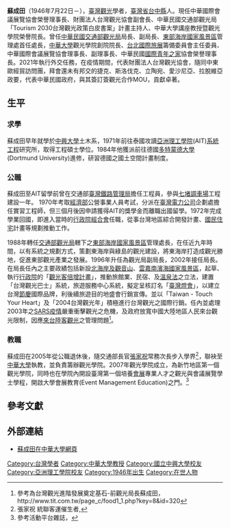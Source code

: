 {{Infobox_officeholder
| name = 蘇成田
| image name =Cherng Tyan Su.JPG
| width =200px
| now = <!--臺灣觀光學者-->
| order1          = {{ROC}}第7任[[交通部觀光局|交通部觀光局]]局长
| term_start1     = 2002年9月16日
| term_end1       = 2005年4月24日
| predecessor1    = 张学劳
| successor1      = 许文圣
| 1blankname1 = [[中華民國交通部部長|交通部部长]]
| 1namedata1 = [[林陵三|林陵三]]
| period = 
| Sex = 男 
| Native place = 
| date of birth =1946年7月22日
| place of birth = 
| educate = 
*[[國立中興大學|國立中興大學]]土木工程系畢業
*[[亞洲理工學院|亞洲理工學院]][[系統工程|系統工程]]碩士 
*德國多特蒙德大學空間規劃研究所進修<br><span style="color: blue;">(1984年)</span>
| past = 
國內：
*[[行政院經濟建設委員會|行政院經濟建設委員會]]技正<br><span style="color: blue;">(1973-1988) </span>
*[[交通部觀光局|交通部觀光局]][[東部海岸國家風景區|東部海岸國家風景區]]管理處處長<br><span style="color: blue;">(1988/6～1996/4) </span>
*交通部觀光局副局長<br><span style="color: blue;">(1996/4～2002/8)</span>
*交通部觀光局局長<br><span style="color: blue;">(2002/8～2005/4) </span>
*[[中華大學|中華大學]]餐旅系專技級教授<br><span style="color: blue;">(2005/8~2007/7)</span>
*中華大學觀光學院院長
*中華民國國際青年之家協會榮譽理事長
}}
'''蘇成田'''（1946年7月22日－），[[臺灣|臺灣]][[觀光|觀光]]學者，[[臺灣省|臺灣省]][[台中縣|台中縣]]人。現任中華國際會議展覽協會榮譽理事長、財團法人台灣觀光協會副會長、中華民國交通部觀光局「Tourism 2030台灣觀光政策白皮書案」計畫主持人、中華大學講座教授暨觀光學院榮譽院長。曾任[[中華民國交通部|中華民國交通部]][[交通部觀光局|觀光局]]局長、副局長、[[東部海岸國家風景區|東部海岸國家風景區]]管理處首任處長，[[中華大學|中華大學]]觀光學院創院院長、[[台北國際旅展|台北國際旅展]]籌備委員會主任委員、中華國際會議展覽協會理事長、副理事長、中華民國[[國際青年旅舍聯盟|國際青年之家]]協會榮譽理事長。2021年執行外交任務，在疫情期間，代表財團法人台灣觀光協會，隨同中東歐經貿訪問團，拜會還未有邦交的捷克、斯洛伐克、立陶宛、愛沙尼亞、拉脫維亞政要，代表中華民國政府，與其簽訂簽觀光合作MOU，貢獻卓著。

==生平==
===求學===
蘇成田早年就學於[[國立中興大學|中興大學]]土木系，1971年前往泰國攻讀[[亞洲理工學院|亞洲理工學院]](AIT)[[系統工程|系統工程]]研究所，取得工程碩士學位。1984年他獲派前往德國[[多特蒙德大學|多特蒙德大學]](Dortmund University)進修，研習德國之國土空間計畫制度。

===公職===
蘇成田至AIT留學前曾在交通部[[臺灣鐵路管理局|臺灣鐵路管理局]]擔任工程員，參與[[七堵調車場|七堵調車場]]工程建設一年。
1970年考取[[中華民國經濟部|經濟部]]公營事業人員考試，分派在[[臺灣電力公司|臺灣電力公司]]企劃處擔任實習工程師，但三個月後因申請獲得AIT的獎學金而離職出國留學。1972年完成學業回國，即進入當時的[[行政院經濟建設委員會|行政院經合會]]任職，從事台灣地區綜合開發計畫、[[國民住宅|國民住宅]]計畫等規劃推動工作。

1988年轉任[[交通部觀光局|交通部觀光局]]轄下之[[東部海岸國家風景區|東部海岸國家風景區]]管理處長，在任近九年時間，以有系統之規劃方式，策劃東海岸與綠島的觀光建設，將東海岸打造成觀光勝地，促進東部觀光產業之發展。1996年升任為觀光局副局長，2002年接任局長。在局長任內之主要政績包括新設[[北海岸及觀音山國家風景區|北海岸及觀音山]]、[[雲嘉南濱海國家風景區|雲嘉南濱海國家風景區]]，起草、執行[[行政院|行政院]]的「[[觀光客倍增計畫|觀光客倍增計畫]]」，推動旅館業、民宿、及[[台灣溫泉|溫泉法]]之立法，建置「台灣觀光巴士」系統，旅遊服務中心系統，擬定呈核訂名「[[臺灣燈會|臺灣燈會]]」，以建立台灣[[節慶|節慶]]國際品牌，利後續旅遊目的地盛會行銷宣傳。並以「Taiwan - Touch Your Heart」及「2004台灣觀光年」積極進行台灣觀光之國際行銷。任內並處理2003年之[[SARS事件#.E8.87.BA.E7.81.A3|SARS疫情]]嚴重衝擊觀光之危機，及政府放寬中國大陸地區人民來台觀光限制，因應[[大陸居民赴台灣旅遊|來台陸客觀光]]之管理問題<ref>參考為台灣觀光進階發展奠定基石-前觀光局長蘇成田，http://www.tit.com.tw/page_c/food1_1.php?key=8&id=320{{Dead link|date=2018年6月 |bot=InternetArchiveBot |fix-attempted=no }}</ref>。

===教職===
蘇成田在2005年從公職退休後，隨交通部長官[[張家祝|張家祝]]常務次長步入學界<ref>張家祝 統聯客運催生者,{{cite web |url=http://www.pac.nctu.edu.tw/Report/report_more.php?id=6088 |title=存档副本 |accessdate=2015年8月15日 |deadurl=yes |archiveurl=https://web.archive.org/web/20150924063150/http://www.pac.nctu.edu.tw/Report/report_more.php?id=6088 |archivedate=2015年9月24日 |df= }}</ref>，聯袂至[[中華大學|中華大學]]執教，並負責籌辦觀光學院。2007年觀光學院成立，為新竹地區第一個觀光學院，同時也在學院內開設臺灣第一個培養[[會展|會展]]專業人才之觀光與會議展覽學士學程，開啟大學會展教育(Event Management Education)之門。<ref>參考活動平台雜誌，{{cite web |url=http://www.eventplatform.com.tw/08/21/people.html |title=存档副本 |accessdate=2009年7月19日 |deadurl=yes |archiveurl=https://web.archive.org/web/20081120085043/http://www.eventplatform.com.tw/08/21/people.html |archivedate=2008年11月20日 |df= }}</ref>

==參考文獻==
<div class="references-small">
<references />
</div>

==外部連結==
*[http://140.126.8.40/people/bio.php?PID=3 蘇成田在中華大學網頁] {{Wayback|url=http://140.126.8.40/people/bio.php?PID=3 |date=20170305042652 }}

[[Category:台灣學者|Category:台灣學者]]
[[Category:中華大學教授|Category:中華大學教授]]
[[Category:國立中興大學校友|Category:國立中興大學校友]]
[[Category:亞洲理工學院校友|Category:亞洲理工學院校友]]
[[Category:1946年出生|Category:1946年出生]]
[[Category:在世人物|Category:在世人物]]